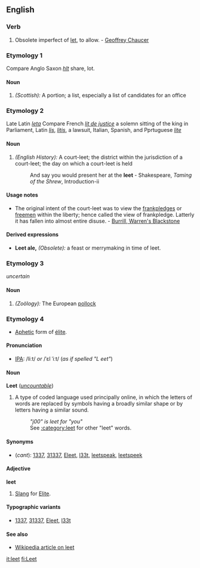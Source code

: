 ==English==
===Verb===
#Obsolete imperfect of [[let]], to allow. - [[Geoffrey Chaucer]]
===Etymology 1===
Compare Anglo Saxon ''[[hlt]]'' share, lot.
====Noun====
#''(Scottish):'' A portion; a list, especially a list of candidates for an office
===Etymology 2===
Late Latin ''[[leta]]'' Compare French ''[[lit de justice]]'' a solemn sitting of the king in Parliament, Latin ''[[lis]]'', ''[[litis]]'', a lawsuit, Italian, Spanish, and Pprtuguese ''[[lite]]''
====Noun====
#''(English History):'' A court-leet; the district within the jurisdiction of a court-leet; the day on which a court-leet is held
#:And say you would present her at the '''leet''' - Shakespeare, ''Taming of the Shrew'', Introduction-ii
====Usage notes====
*The original intent of the court-leet was to view the [[frankpledge]]s or [[freemen]] within the liberty; hence called the view of frankpledge. Latterly it has fallen into almost entire disuse. - [[Burrill, Warren's Blackstone]]
====Derived expressions====
*'''Leet ale,''' ''(Obsolete):'' a feast or merrymaking in time of leet. 
===Etymology 3===
''uncertain''
====Noun====
#''(Zoölogy):'' The European [[pollock]]

===Etymology 4===
*[[Aphetic]] form of [[élite]].

====Pronunciation====
*[[IPA]]: /liːt/ ''or'' /ˈɛl ˈiːt/ (''as if spelled "L eet"'')

====Noun====
{{Wikipedia}}
'''Leet''' (''[[uncountable]]'')
#A type of coded language used principally online, in which the letters of words are replaced by symbols having a broadly similar shape or by letters having a similar sound.
#:''"j00" is leet for "you"''
#:See [[:category:leet]] for other "leet" words.

====Synonyms====
*(''cant''): [[1337]], [[31337]], [[Eleet]], [[l33t]], [[leetspeak]], [[leetspeek]]

====Adjective====
'''leet'''
#[[Slang]] for [[Elite]].

====Typographic variants====
* [[1337]], [[31337]], [[Eleet]], [[l33t]]

====See also====
*[[w:leet|Wikipedia article on leet]]

[[it:leet]]
[[fi:Leet]]